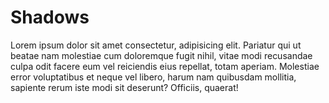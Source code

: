 
<Meta title="Design Tokens/Shadows" />

# Shadows

Lorem ipsum dolor sit amet consectetur, adipisicing elit. Pariatur qui ut
beatae nam molestiae cum doloremque fugit nihil, vitae modi recusandae culpa
odit facere eum vel reiciendis eius repellat, totam aperiam. Molestiae error
voluptatibus et neque vel libero, harum nam quibusdam mollitia, sapiente rerum
iste modi sit deserunt? Officiis, quaerat!

<DesignTokenDocBlock categoryName="Shadows" maxHeight="auto" />

